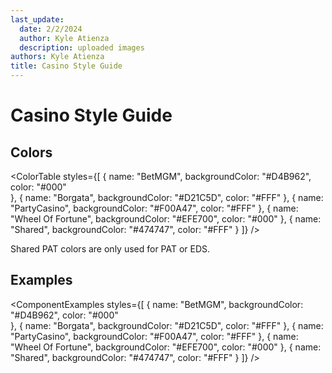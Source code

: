 ```yaml
---
last_update:
  date: 2/2/2024
  author: Kyle Atienza
  description: uploaded images
authors: Kyle Atienza
title: Casino Style Guide
---
```


# Casino Style Guide

## Colors

<ColorTable 
    styles={[
        {
            name: "BetMGM",
            backgroundColor: "#D4B962",
            color: "#000"     
        },
        {
            name: "Borgata",
            backgroundColor: "#D21C5D",
            color: "#FFF"
        },
        {
            name: "PartyCasino",
            backgroundColor: "#F00A47",
            color: "#FFF"
        },
        {
            name: "Wheel Of Fortune",
            backgroundColor: "#EFE700",
            color: "#000"
        },
        {
            name: "Shared",
            backgroundColor: "#474747",
            color: "#FFF"
        }
    ]}
/>

<Admonition type="note" title="Shared PAT">
  Shared PAT colors are only used for PAT or EDS. 
</Admonition>

## Examples

<ComponentExamples
    styles={[
        {
            name: "BetMGM",
            backgroundColor: "#D4B962",
            color: "#000"     
        },
        {
            name: "Borgata",
            backgroundColor: "#D21C5D",
            color: "#FFF"
        },
        {
            name: "PartyCasino",
            backgroundColor: "#F00A47",
            color: "#FFF"
        },
        {
            name: "Wheel Of Fortune",
            backgroundColor: "#EFE700",
            color: "#000"
        },
        {
            name: "Shared",
            backgroundColor: "#474747",
            color: "#FFF"
        }
    ]}
/>